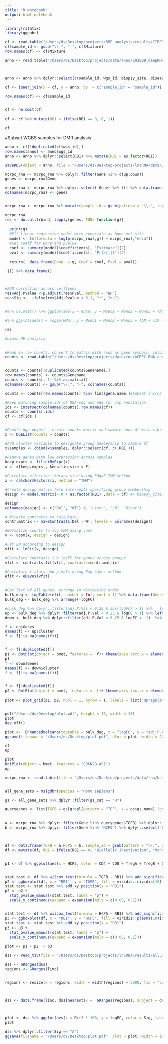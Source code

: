 ```yaml
---
title: "R Notebook"
output: html_notebook
---
```


```r
library(rstatix)
library(ggpubr)
```




```r
cf <- read.table("/Users/ds/Desktop/projects/BME_analysis/results/CIBERSORTx_Job33_Adjusted.txt", sep = "\t", header = T)
cf$sample_id <- gsub("\\.", "-", cf$Mixture)
row.names(cf) <- cf$Mixture

anno <- read.table("/Users/ds/Desktop/projects/data/anno/202009_deepRNAseq_sample_full.txt", header =T)



anno <- anno %>% dplyr::select(c(sample_id, wgs_id, biopsy_site, disease_type_SIG_GEX, ID_patient, RB1, tumor_purity_rna, tumor_purity_wgs, tumor_purity_hist)) 

cf <- inner_join(x = cf, y = anno, by  = c("sample_id" = "sample_id"))

row.names(cf) <- cf$sample_id


cf <- na.omit(cf)

cf <- cf %>% mutate(RB1 = ifelse(RB1 == 0, 0, 1))

cf

```

#Subset WGBS samples for DMR analysis
```r
anno <- cf[!duplicated(cf$wgs_id),]
row.names(anno) <- anno$wgs_id
anno <- anno %>% dplyr::select(RB1) %>% mutate(RB1 = as.factor(RB1))

saveRDS(object = anno, file = "/Users/ds/Desktop/projects/lncRNA/data//RB1_mCRPC_WGBS_anno.rds")

```


```r


mcrpc_rna <- mcrpc_rna %>% dplyr::filter(Gene %in% c(up,down)) 
genes <- mcrpc_rna$Gene

mcrpc_rna <- mcrpc_rna %>% dplyr::select(-Gene) %>% t() %>% data.frame() 
colnames(mcrpc_rna) <- genes


mcrpc_rna <- mcrpc_rna %>% mutate(sample_id = gsub(pattern = "\\.", replacement = "-", x = row.names(.))) %>% merge(cf)  %>% na.omit()

mcrpc_rna
res <- do.call(rbind, lapply(genes, FUN= function(g){
  
  print(g)
  #Fit linear regression model with covariate as bone met site 
  model <- lm(formula = log1p(mcrpc_rna[,g]) ~ mcrpc_rna[,"enza"]) 
  #Get coeff for Bone and pvalue
  coef <- summary(model)$coefficients[, "Estimate"][2]
  pval <- summary(model)$coefficients[, "Pr(>|t|)"][2]
  
  return(  data.frame(Gene  = g, Coef = coef, Pval = pval))

 })) %>% data.frame()



#FDR correction across celltypes
res$Adj.Pvalue <-p.adjust(res$Pval, method = "BH")
res$Sig <-  ifelse(res$Adj.Pvalue < 0.1, "*", "ns")


#%>% na.omit() %>% ggplot(aes(x = enza, y = Mono1 + Mono2 + Mono3 + TAM + TIM + mDC + Monocyte + CD4 + CD8 + TregA + TregR + CTL1 + CTL2 + NK + NKT +  Th117)) + geom_boxplot() 

#%>% ggplot(aes(x = log1p(RNA), y = Mono1 + Mono2 + Mono3 + TAM + TIM + mDC + Monocyte + CD4 + CD8 + TregA + TregR + CTL1 + CTL2 + NK + NKT +  Th117, color = enza  )) + geom_point() + stat_cor() + geom_smooth(method = "lm")

res

```




```r
#Limma DE analysis 


#Read in raw counts, convert to matrix with rows as gene symbols, columns as samples
counts <- read.table("/Users/ds/Desktop/projects/data/rna/mCRPC_RNA_counts_genename.txt", header = T)


counts <- counts[!duplicated(counts$Genename),]
row.names(counts) <- counts$Genename
counts <- counts[,-1] %>% as.matrix()
colnames(counts) <- gsub("\\.", "-", colnames(counts))  

counts <- counts[row.names(counts) %in% linc$gene.name,]#Subset lncrna in hg38 

#Keep matching sample ids of RNA-seq and WGS for cmp annotation
ids <- intersect(colnames(counts),row.names(cf))
counts <- counts[,ids]
cf <- cf[ids,]


#Create dge object - create counts matrix and sample anno df with library sizes
x <- DGEList(counts = counts)

#Add cluster variable to designate group membership to sample df
x$samples <- cbind(x$samples, dplyr::select(cf, c( RB1 )))

#Remove genes with low expression across samples
keep.exprs <- filterByExpr(x)
x <- x[keep.exprs,, keep.lib.size = F]

#Calculate effective library size using EdgeR TMM method
x <- calcNormFactors(x, method = "TMM")

#Create design matrix (w/o intercept) specifying group membership
design <- model.matrix(~ 0 + as.factor(RB1) ,data = cf) #+ biopsy_site, data = cf) #+ disease_type_SIG_GEX, data = cf)

design
colnames(design) <- c("Del", "WT") #, "Liver", "LN", "Other")

# #Create contrasts to calculate
contr.matrix <- makeContrasts(Del - WT, levels = colnames(design))

#Normalize counts to log CPM using voom
v <- voom(x, design = design)

#Fit LM according to design
vfit <- lmFit(v, design)

#Calculate contrasts i.e logFC for genes across groups
vfit <- contrasts.fit(vfit, contrasts=contr.matrix)

#Calculate t-stats and p vals using Emp bayes method
efit <- eBayes(vfit)


#Get list of all genes, arrange in decreasing order
bulk_deg <- topTable(efit, number = Inf, coef = 1) %>% data.frame(Genes = row.names(.))  %>% arrange(-logFC) 
bulk_deg <- bulk_deg %>% arrange(-logFC)

#bulk_deg %>% dplyr::filter(adj.P.Val < 0.25 & abs(logFC) > 1) %>%   left_join(y = filt_markers, by = c("Genes" = "gene"))
up <- bulk_deg %>% dplyr::filter(adj.P.Val < 0.25 & logFC > 1) %>% left_join( y = filt_markers, by = c("Genes" = "gene"))
down <- bulk_deg %>% dplyr::filter(adj.P.Val < 0.25 & logFC < -1)  %>% arrange(logFC) %>% left_join( y = filt_markers, by = c("Genes" = "gene"))
```




```r


f <- up$Genes                                          
names(f) <- up$cluster
f <- f[!is.na(names(f))]


f <- f[!duplicated(f)]
p1 <- DotPlot(object = bmet, features =  f)+ theme(axis.text.x = element_text(size = 8))  
p1
f <- down$Genes                                          
names(f) <- down$cluster
f <- f[!is.na(names(f))]


f <- f[!duplicated(f)]
p2 <- DotPlot(object = bmet, features =  f)+ theme(axis.text.x = element_text(size = 8))  

plot <- plot_grid(p1, p2, ncol = 1, byrow = T, labels = list("Upregulated", "Downregulated"))


pdf("/Users/ds/Desktop/plot.pdf", height = 15, width = 15)
plot 
dev.off()
```



```r
plot <-  EnhancedVolcano(toptable = bulk_deg, x = "logFC", y = "adj.P.Val", lab =row.names(bulk_deg), selectLab = c( up$Genes[1:10], down$Genes[1:10]), pointSize = 1 , max.overlaps	= Inf, drawConnectors = T, pCutoff = 25e-02, legendPosition = "none", title = "Differential expression analysis of lncRNAs and RB1 mutations", subtitle = "RB1 biallelic inactivation v.s monoallelic/wildtype mCRPCs", FCcutoff = 1, labSize = 3)+ scale_color_viridis_d(option = "plasma")
ggsave(filename = "/Users/ds/Desktop/plot.pdf", plot = plot, width = 20)

cf
up

plot
DotPlot(object = bmet, features = "CDKN2B-AS1")
up
```



```r
mcrpc_rna <- read.table(file = "/Users/ds/Desktop/projects/data/rna/bulkRNA_mCRPC_CPM_gene.txt", header = T)


all_gene_sets = msigdbr(species = "Homo sapiens")

gs <- all_gene_sets %>% dplyr::filter(gs_cat == "H")

querygenes <- list(TGFB = gs[grepl(pattern = "TGF", x = gs$gs_name),"gene_symbol", drop = T])


a <- mcrpc_rna %>% dplyr::filter(Gene %in% querygenes$TGFB) %>% dplyr::select(-Gene) %>% log1p()  %>% colMeans()
b <- mcrpc_rna %>% dplyr::filter(Gene %in% "HCP5") %>% dplyr::select(-Gene) %>% log1p() %>% colMeans()



df <- data.frame(TGFB = a,HCP5 = b, sample_id = gsub(pattern = "\\.", replacement = "-", x = names(b)))  %>% merge(cf) 
df <- mutate(df, RB1 = ifelse(RB1 == 0, "Biallelic inactivation", "Monoallelic inactivation/wildtype"))


p1 <- df %>% ggplot(aes(x = HCP5, color = CD4 + CD8 + TregA + TregR + CTL1 + CTL2 + NK + NKT +  Th117, y =  TGFB )) + geom_point() + geom_smooth(method = "lm", color = "black") + stat_cor() + scale_color_viridis_c(option = 'plasma', name = "Fraction NK and T cell") + ylab("MutSigDB TGFB GEX") + xlab("HCP5 GEX")


stat.test <- df %>% wilcox_test(formula = TGFB ~ RB1) %>% add_significance()   
p2 <- ggboxplot(df, x = "RB1", y = "TGFB", fill = viridis::cividis(10)[5])
stat.test <- stat.test %>% add_xy_position(x = "RB1")
p2 <- p2 + 
  stat_pvalue_manual(stat.test, label = "p") +
  scale_y_continuous(expand = expansion(mult = c(0.05, 0.1)))


stat.test <- df %>% wilcox_test(formula = HCP5 ~ RB1) %>% add_significance()   
p3 <- ggboxplot(df, x = "RB1", y = "HCP5", fill = viridis::plasma(10)[5])
stat.test <- stat.test %>% add_xy_position(x = "RB1")
p3 <- p3 + 
  stat_pvalue_manual(stat.test, label = "p") +
  scale_y_continuous(expand = expansion(mult = c(0.05, 0.1)))

plot <- p1 + p2  + p3


```

```r



dss <- read_tsv(file = "/Users/ds/Desktop/projects/lncRNA/results/all.dmr.RB1.format.bed", col_names = c("chrom", "start", "end", "Diff", "Stat"))

dss <- GRanges(dss)
regions <- GRanges(linc)


regions <- resize(x = regions, width = width(regions) + 5000, fix = "center")



dss <- data.frame(linc, dss[nearest(x =  GRanges(regions), subject = dss),] ) %>% inner_join(bulk_deg, by = c("gene.name" = "Genes" )) %>% mutate(Sig = ifelse(gene.name %in% up$Genes & Diff < -0.05, "A", ifelse(gene.name %in% down$Genes & Diff > 0.05, "B", "Other")   ))



plot <- dss %>% ggplot(aes(x = Diff * 100, y = logFC, color = Sig, label= gene.name, alpha = Sig)) + geom_point(size= 1) + geom_vline(xintercept = c(-5,5), linetype = "dashed")  + geom_hline(yintercept = c(-1,1), linetype = "dashed") + geom_text_repel(data = dplyr::filter(dss, gene.name %in% c("SCHLAP1", "PCAT1", "PCAT14", "CCAT2", "PRNCR1", "PART1", "ARLNC1", "PCAT4", "HOTAIR")), color = "black", force =10) + scale_alpha_manual(values = c(1,1,0.1))  + ylab("logFC RB1 loss v.s wildtype") + xlab("Methylation difference RB1 loss - wildtype") + scale_color_viridis_d(option = "plasma", end = 0.5)
plot

dss %>% dplyr::filter(Sig == "A")
ggsave(filename = "/Users/ds/Desktop/plot.pdf", plot = plot, width = 10)

```



